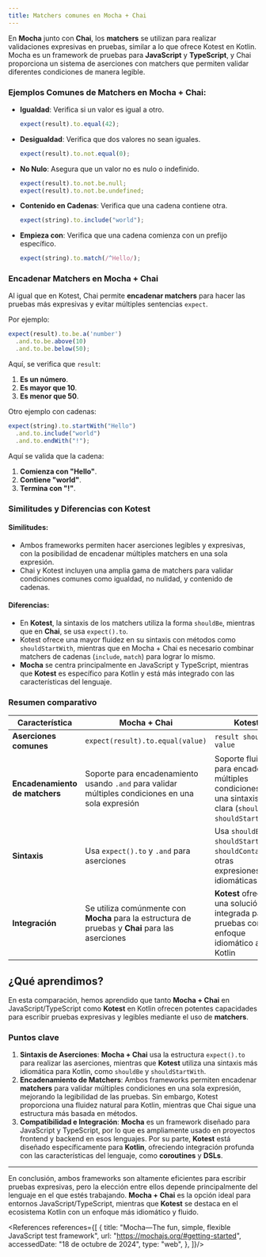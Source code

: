 ```yaml
---
title: Matchers comunes en Mocha + Chai
---
```


<ReadingTime />
<GitHubRepoLink user="r8vnhill" repo="" />

En **Mocha** junto con **Chai**, los **matchers** se utilizan para realizar validaciones expresivas en pruebas, similar a lo que ofrece Kotest en Kotlin. Mocha es un framework de pruebas para **JavaScript** y **TypeScript**, y Chai proporciona un sistema de aserciones con matchers que permiten validar diferentes condiciones de manera legible.

### Ejemplos Comunes de Matchers en Mocha + Chai:

- **Igualdad**: Verifica si un valor es igual a otro.
    ```javascript
    expect(result).to.equal(42);
    ```
- **Desigualdad**: Verifica que dos valores no sean iguales.
    ```javascript
    expect(result).to.not.equal(0);
    ```
- **No Nulo**: Asegura que un valor no es nulo o indefinido.
    ```javascript
    expect(result).to.not.be.null;
    expect(result).to.not.be.undefined;
    ```
- **Contenido en Cadenas**: Verifica que una cadena contiene otra.
    ```javascript
    expect(string).to.include("world");
    ```
- **Empieza con**: Verifica que una cadena comienza con un prefijo específico.
    ```javascript
    expect(string).to.match(/^Hello/);
    ```

### Encadenar Matchers en Mocha + Chai

Al igual que en Kotest, Chai permite **encadenar matchers** para hacer las pruebas más expresivas y evitar múltiples sentencias `expect`.

Por ejemplo:

```javascript
expect(result).to.be.a('number')
  .and.to.be.above(10)
  .and.to.be.below(50);
```

Aquí, se verifica que `result`:
1. **Es un número**.
2. **Es mayor que 10**.
3. **Es menor que 50**.

Otro ejemplo con cadenas:

```javascript
expect(string).to.startWith("Hello")
  .and.to.include("world")
  .and.to.endWith("!");
```

Aquí se valida que la cadena:
1. **Comienza con "Hello"**.
2. **Contiene "world"**.
3. **Termina con "!"**.

### Similitudes y Diferencias con Kotest

#### **Similitudes**:
- Ambos frameworks permiten hacer aserciones legibles y expresivas, con la posibilidad de encadenar múltiples matchers en una sola expresión.
- Chai y Kotest incluyen una amplia gama de matchers para validar condiciones comunes como igualdad, no nulidad, y contenido de cadenas.

#### **Diferencias**:
- En **Kotest**, la sintaxis de los matchers utiliza la forma `shouldBe`, mientras que en **Chai**, se usa `expect().to`.
- Kotest ofrece una mayor fluidez en su sintaxis con métodos como `shouldStartWith`, mientras que en Mocha + Chai es necesario combinar matchers de cadenas (`include`, `match`) para lograr lo mismo.
- **Mocha** se centra principalmente en JavaScript y TypeScript, mientras que **Kotest** es específico para Kotlin y está más integrado con las características del lenguaje.

### Resumen comparativo

| **Característica**                 | **Mocha + Chai**                                                                                       | **Kotest**                                                                                                  |
|------------------------------------|--------------------------------------------------------------------------------------------------------|------------------------------------------------------------------------------------------------------------|
| **Aserciones comunes**             | `expect(result).to.equal(value)`                                                                        | `result shouldBe value`                                                                                     |
| **Encadenamiento de matchers**     | Soporte para encadenamiento usando `.and` para validar múltiples condiciones en una sola expresión       | Soporte fluido para encadenar múltiples condiciones con una sintaxis clara (`shouldBe`, `shouldStartWith`)    |
| **Sintaxis**                       | Usa `expect().to` y `.and` para aserciones                                                              | Usa `shouldBe`, `shouldStartWith`, `shouldContain` y otras expresiones idiomáticas                          |
| **Integración**                    | Se utiliza comúnmente con **Mocha** para la estructura de pruebas y **Chai** para las aserciones         | **Kotest** ofrece una solución integrada para pruebas con un enfoque idiomático a Kotlin                    |

## ¿Qué aprendimos?

En esta comparación, hemos aprendido que tanto **Mocha + Chai** en JavaScript/TypeScript como **Kotest** en Kotlin ofrecen potentes capacidades para escribir pruebas expresivas y legibles mediante el uso de **matchers**.

### Puntos clave

1. **Sintaxis de Aserciones**: **Mocha + Chai** usa la estructura `expect().to` para realizar las aserciones, mientras que **Kotest** utiliza una sintaxis más idiomática para Kotlin, como `shouldBe` y `shouldStartWith`.  
2. **Encadenamiento de Matchers**: Ambos frameworks permiten encadenar **matchers** para validar múltiples condiciones en una sola expresión, mejorando la legibilidad de las pruebas. Sin embargo, Kotest proporciona una fluidez natural para Kotlin, mientras que Chai sigue una estructura más basada en métodos.
3. **Compatibilidad e Integración**: **Mocha** es un framework diseñado para JavaScript y TypeScript, por lo que es ampliamente usado en proyectos frontend y backend en esos lenguajes. Por su parte, **Kotest** está diseñado específicamente para **Kotlin**, ofreciendo integración profunda con las características del lenguaje, como **coroutines** y **DSLs**.

---

En conclusión, ambos frameworks son altamente eficientes para escribir pruebas expresivas, pero la elección entre ellos depende principalmente del lenguaje en el que estés trabajando. **Mocha + Chai** es la opción ideal para entornos JavaScript/TypeScript, mientras que **Kotest** se destaca en el ecosistema Kotlin con un enfoque más idiomático y fluido.

<References references={[
    {
        title: "Mocha—The fun, simple, flexible JavaScript test framework",
        url: "https://mochajs.org/#getting-started",
        accessedDate: "18 de octubre de 2024",
        type: "web",
    },
]}/>

